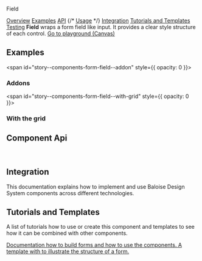
<bal-doc-banner id="story--components-form-field--basic" status="rebranded,sass">Field</bal-doc-banner>

<bal-doc-tabs>
  <a href="#story--components-form-field--basic">Overview</a>
  <a href="#examples">Examples</a>
  <a href="#component-api">API</a>
  {/* <a href="#usage">Usage</a> */}
  <a href="#integration">Integration</a>
  <a href="#tutorials-and-templates">Tutorials and Templates</a>
  <a href="#testing">Testing</a>
</bal-doc-tabs>

<bal-doc-lead>
  <b>Field</b> wraps a form field like input. It provides a clear style structure of each control.
</bal-doc-lead>

<Canvas withSource="open">
  <Story id="components-form-field--basic" />
</Canvas>

<bal-doc-app>
  <bal-button-group class="mb-large" position="center">
    <a class="button is-primary" href="?path=/story/components-form-field--basic">
      Go to playground (Canvas)
    </a>
  </bal-button-group>
</bal-doc-app>

## Examples

<span id="story--components-form-field--addon" style={{ opacity: 0 }}></span>

### Addons

<Canvas>
  <Story id="components-form-field--addon" />
</Canvas>

<span id="story--components-form-field--with-grid" style={{ opacity: 0 }}></span>

### With the grid

<Canvas>
  <Story id="components-form-field--with-grid" />
</Canvas>

## Component Api


<Description markdown={readme} />
<Description markdown={fieldControl} />
<Description markdown={fieldHint} />
<Description markdown={fieldLabel} />
<Description markdown={fieldMessage} />

<br />

## Integration

This documentation explains how to implement and use Baloise Design System components across different technologies.

<bal-doc-link-list>
  <a href="?path=/docs/getting-started-html5-overview--page">
    <bal-doc-link-list-item template="html5"></bal-doc-link-list-item>
  </a>
  <a href="?path=/docs/getting-started-vue-overview--page">
    <bal-doc-link-list-item template="vue"></bal-doc-link-list-item>
  </a>
  <a href="?path=/docs/getting-started-angular-overview--page">
    <bal-doc-link-list-item template="angular"></bal-doc-link-list-item>
  </a>
  <a href="?path=/docs/getting-started-react-overview--page">
    <bal-doc-link-list-item template="react"></bal-doc-link-list-item>
  </a>
</bal-doc-link-list>

## Tutorials and Templates

A list of tutorials how to use or create this component and templates to see how it can
be combined with other components.


<bal-doc-link-list one-column>
  <a href="?path=/story/implementation-form--page">
    <bal-doc-link-list-item image={IconDocument} subject="Form Tutorial">
      Documentation how to build forms and how to use the components.
    </bal-doc-link-list-item>
  </a>
  <a href="?path=/story/design-common-templates--contact-form">
    <bal-doc-link-list-item image={IconAccount} subject="Template Contact Form">
      A template with to illustrate the structure of a form.
    </bal-doc-link-list-item>
  </a>
</bal-doc-link-list>


<Description markdown={testing} />

<bal-doc-github link="/components/form/bal-field/stories/bal-field.docs.mdx"></bal-doc-github>
